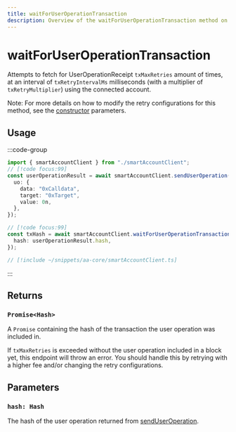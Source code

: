 ```yaml
---
title: waitForUserOperationTransaction
description: Overview of the waitForUserOperationTransaction method on SmartAccountClient
---
```


# waitForUserOperationTransaction

Attempts to fetch for UserOperationReceipt `txMaxRetries` amount of times, at an interval of `txRetryIntervalMs` milliseconds (with a multiplier of `txRetryMultiplier`) using the connected account.

Note: For more details on how to modify the retry configurations for this method, see the [constructor](/packages/aa-core/smart-account-client/) parameters.

## Usage

:::code-group

```ts [example.ts]
import { smartAccountClient } from "./smartAccountClient";
// [!code focus:99]
const userOperationResult = await smartAccountClient.sendUserOperation({
  uo: {
    data: "0xCalldata",
    target: "0xTarget",
    value: 0n,
  },
});

// [!code focus:99]
const txHash = await smartAccountClient.waitForUserOperationTransaction({
  hash: userOperationResult.hash,
});
```

```ts [smartAccountClient.ts]
// [!include ~/snippets/aa-core/smartAccountClient.ts]
```

:::

## Returns

### `Promise<Hash>`

A `Promise` containing the hash of the transaction the user operation was included in.

If `txMaxRetries` is exceeded without the user operation included in a block yet, this endpoint will throw an error. You should handle this by retrying with a higher fee and/or changing the retry configurations.

## Parameters

### `hash: Hash`

The hash of the user operation returned from [sendUserOperation](./sendUserOperation).

